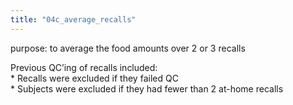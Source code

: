 ```yaml
---
title: "04c_average_recalls"
---
```


purpose: to average the food amounts over 2 or 3 recalls   

Previous QC'ing of recalls included:  
  * Recalls were excluded if they failed QC  
  * Subjects were excluded if they had fewer than 2 at-home recalls   
